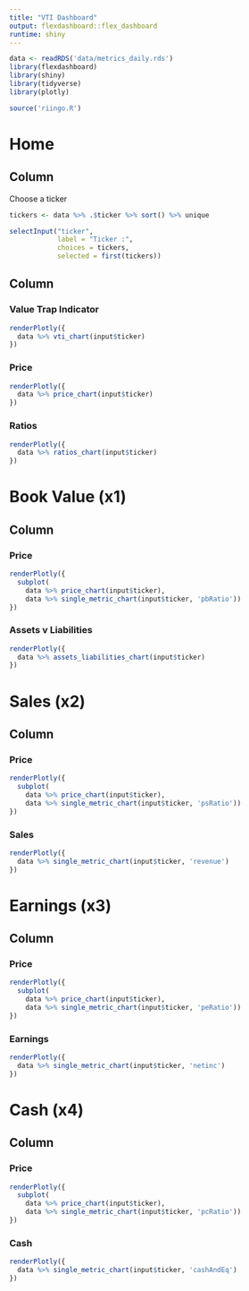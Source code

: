 ```yaml
---
title: "VTI Dashboard"
output: flexdashboard::flex_dashboard
runtime: shiny
---
```

    
```r
data <- readRDS('data/metrics_daily.rds')
library(flexdashboard)
library(shiny)
library(tidyverse)
library(plotly)

source('riingo.R')
```

Home
===================================== 

Column {.sidebar}
-----------------------------------------------------------------------

Choose a ticker
```r
tickers <- data %>% .$ticker %>% sort() %>% unique

selectInput("ticker", 
            label = "Ticker :", 
            choices = tickers, 
            selected = first(tickers))
```

Column
-----------------------------------------------------------------------

### Value Trap Indicator

```r
renderPlotly({
  data %>% vti_chart(input$ticker)  
})
```


### Price

```r
renderPlotly({
  data %>% price_chart(input$ticker)  
})
```

### Ratios

```r
renderPlotly({
  data %>% ratios_chart(input$ticker)  
})
```


Book Value (x1)
===================================== 

Column
-----------------------------------------------------------------------

### Price

```r
renderPlotly({
  subplot(
    data %>% price_chart(input$ticker),
    data %>% single_metric_chart(input$ticker, 'pbRatio'))
})
```


###  Assets v Liabilities

```r
renderPlotly({
  data %>% assets_liabilities_chart(input$ticker)  
})
```



Sales (x2)
===================================== 

Column
-----------------------------------------------------------------------

### Price

```r
renderPlotly({
  subplot(
    data %>% price_chart(input$ticker),
    data %>% single_metric_chart(input$ticker, 'psRatio'))
})
```


###  Sales

```r
renderPlotly({
  data %>% single_metric_chart(input$ticker, 'revenue')  
})
```



Earnings (x3)
===================================== 

Column
-----------------------------------------------------------------------

### Price

```r
renderPlotly({
  subplot(
    data %>% price_chart(input$ticker),
    data %>% single_metric_chart(input$ticker, 'peRatio'))
})
```


###  Earnings

```r
renderPlotly({
  data %>% single_metric_chart(input$ticker, 'netinc')  
})
```


Cash (x4)
===================================== 

Column
-----------------------------------------------------------------------

### Price

```r
renderPlotly({
  subplot(
    data %>% price_chart(input$ticker),
    data %>% single_metric_chart(input$ticker, 'pcRatio'))
})
```


###  Cash

```r
renderPlotly({
  data %>% single_metric_chart(input$ticker, 'cashAndEq')  
})
```


